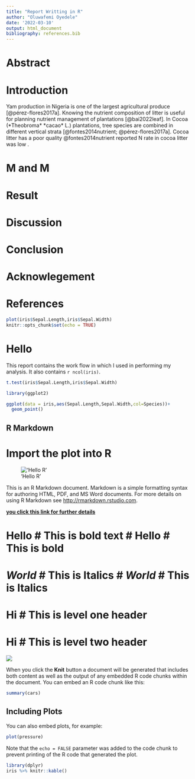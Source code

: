```yaml
---
title: "Report Writting in R"
author: "Oluwafemi Oyedele"
date: '2022-03-10'
output: html_document
bibliography: references.bib
---
```


# Abstract

# Introduction

Yam production in Nigeria is one of the largest agricultural produce [@pérez-flores2017a]. Knowing the nutrient composition of litter is useful for planning nutrient management of plantations [@bai2022leaf]. In Cocoa (\*Theobroma\* \*cacao\* L.) plantations, tree species are combined in different vertical strata [@fontes2014nutrient; @pérez-flores2017a]. Cocoa litter has a poor quality @fontes2014nutrient reported N rate in cocoa litter was low .

# M and M

# Result

# Discussion

# Conclusion

# Acknowlegement

\n

# References

```r
plot(iris$Sepal.Length,iris$Sepal.Width)
knitr::opts_chunk$set(echo = TRUE)
```

# Hello

This report contains the work flow in which I used in performing my analysis. It also contains `r ncol(iris)`.

```r
t.test(iris$Sepal.Length,iris$Sepal.Width)
```

```r
library(ggplot2)
```

```r
ggplot(data = iris,aes(Sepal.Length,Sepal.Width,col=Species))+
  geom_point()
```

## R Markdown

# Import the plot into R

!['Hello R'](image/data-science-workflow.png)

This is an R Markdown document. Markdown is a simple formatting syntax for authoring HTML, PDF, and MS Word documents. For more details on using R Markdown see <http://rmarkdown.rstudio.com>.

[**you click this link for further details**](http://rmarkdown.rstudio.com)

# **Hello** \# This is bold text \# **Hello** \# This is bold

# *World* \# This is Italics \# *World* \# This is Italics

# Hi \# This is level one header

# Hi \# This is level two header

![](image/01_tidyverse_data_science.png)

When you click the **Knit** button a document will be generated that includes both content as well as the output of any embedded R code chunks within the document. You can embed an R code chunk like this:

```r
summary(cars)
```

## Including Plots

You can also embed plots, for example:

```r
plot(pressure)
```

Note that the `echo = FALSE` parameter was added to the code chunk to prevent printing of the R code that generated the plot.

```r
library(dplyr)
iris %>% knitr::kable()
```
